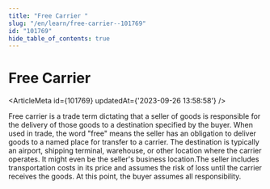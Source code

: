 ```yaml
---
title: "Free Carrier "
slug: "/en/learn/free-carrier--101769"
id: "101769"
hide_table_of_contents: true
---
```



# Free Carrier 

<ArticleMeta id={101769} updatedAt={'2023-09-26 13:58:58'} />
<div className='border-solid border-b border-t-0 my-4 border-[var(--ifm-color-gray-300)]' />

Free carrier is a trade term dictating that a seller of goods is responsible for the delivery of those goods to a destination specified by the buyer. When used in trade, the word "free" means the seller has an obligation to deliver goods to a named place for transfer to a carrier. The destination is typically an airport, shipping terminal, warehouse, or other location where the carrier operates. It might even be the seller's business location.The seller includes transportation costs in its price and assumes the risk of loss until the carrier receives the goods. At this point, the buyer assumes all responsibility.
